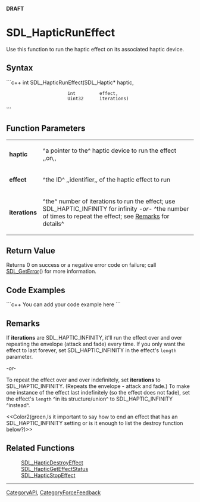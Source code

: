 <!-- pragma section-numbers off -->
<!-- pragma disable-camelcase -->
'''DRAFT'''

= SDL_HapticRunEffect =
Use this function to run the haptic effect on its associated haptic device.


== Syntax ==
```c++
int SDL_HapticRunEffect(SDL_Haptic* haptic,
                        int         effect,
                        Uint32      iterations)
```

== Function Parameters ==
{|
|'''haptic'''
|^a pointer to the^ haptic device to run the effect ,,on,,
|-
|'''effect'''
|^the ID^ ,,identifier,, of the haptic effect to run
|-
|'''iterations'''
|^the^ number of iterations to run the effect; use SDL_HAPTIC_INFINITY for infinity ''-or-'' ^the number of times to repeat the effect; see [[#Remarks|Remarks]] for details^
|}

== Return Value ==
Returns 0 on success or a negative error code on failure; call [[SDL_GetError]]() for more information.

== Code Examples ==
```c++
You can add your code example here
```

== Remarks ==
If '''iterations''' are SDL_HAPTIC_INFINITY, it'll run the effect over and over repeating the envelope (attack and fade) every time. If you only want the effect to last forever, set SDL_HAPTIC_INFINITY in the effect's <code>length</code> parameter. 

''-or-''

To repeat the effect over and over indefinitely, set '''iterations''' to SDL_HAPTIC_INFINITY.  (Repeats the envelope - attack and fade.)  To make one instance of the effect last indefinitely (so the effect does not fade), set the effect's <code>length</code> ^in its structure/union^ to SDL_HAPTIC_INFINITY ^instead^.

<<Color2(green,Is it important to say how to end an effect that has an SDL_HAPTIC_INFINITY setting or is it enough to list the destroy function below?)>>


== Related Functions ==
:[[SDL_HapticDestroyEffect]]
:[[SDL_HapticGetEffectStatus]]
:[[SDL_HapticStopEffect]]

----
[[CategoryAPI]], [[CategoryForceFeedback]]
